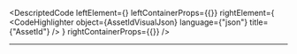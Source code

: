
<DescriptedCode
  leftElement={<AssetIdDesc />}
  leftContainerProps={{}}
  rightElement={
    <CodeHighlighter
      object={AssetIdVisualJson}
      language={"json"}
      title={"AssetId"}
    />
  }
  rightContainerProps={{}}
/>

---

